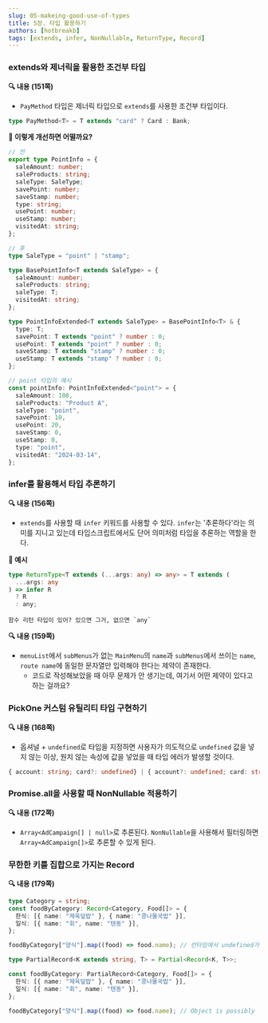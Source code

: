 ```yaml
---
slug: 05-makeing-good-use-of-types
title: 5장. 타입 활용하기
authors: [hotbreakb]
tags: [extends, infer, NonNullable, ReturnType, Record]
---
```


### extends와 제너릭을 활용한 조건부 타입

**🔍 내용 (151쪽)**

- `PayMethod` 타입은 제너릭 타입으로 `extends`를 사용한 조건부 타입이다.

```ts
type PayMethod<T> = T extends "card" ? Card : Bank;
```

**🎉 이렇게 개선하면 어떨까요?**

```ts
// 전
export type PointInfo = {
  saleAmount: number;
  saleProducts: string;
  saleType: SaleType;
  savePoint: number;
  saveStamp: number;
  type: string;
  usePoint: number;
  useStamp: number;
  visitedAt: string;
};

// 후
type SaleType = "point" | "stamp";

type BasePointInfo<T extends SaleType> = {
  saleAmount: number;
  saleProducts: string;
  saleType: T;
  visitedAt: string;
};

type PointInfoExtended<T extends SaleType> = BasePointInfo<T> & {
  type: T;
  savePoint: T extends "point" ? number : 0;
  usePoint: T extends "point" ? number : 0;
  saveStamp: T extends "stamp" ? number : 0;
  useStamp: T extends "stamp" ? number : 0;
};

// point 타입의 예시
const pointInfo: PointInfoExtended<"point"> = {
  saleAmount: 100,
  saleProducts: "Product A",
  saleType: "point",
  savePoint: 10,
  usePoint: 20,
  saveStamp: 0,
  useStamp: 0,
  type: "point",
  visitedAt: "2024-03-14",
};
```

### infer를 활용해서 타입 추론하기

**🔍 내용 (156쪽)**

- `extends`를 사용할 때 `infer` 키워드를 사용할 수 있다. `infer`는 '추론하다'라는 의미를 지니고 있는데 타입스크립트에서도 단어 의미처럼 타입을 추론하는 역할을 한다.

**🎉 예시**

```ts
type ReturnType<T extends (...args: any) => any> = T extends (
  ...args: any
) => infer R
  ? R
  : any;
```

    함수 리턴 타입이 있어? 있으면 그거, 없으면 `any`

**🔍 내용 (159쪽)**

- `menuList`에서 `subMenus`가 없는 `MainMenu`의 `name`과 `subMenus`에서 쓰이는 `name`, `route name`에 동일한 문자열만 입력해야 한다는 제약이 존재한다.
  - 코드로 작성해보았을 때 아무 문제가 안 생기는데, 여기서 어떤 제약이 있다고 하는 걸까요?

### PickOne 커스텀 유틸리티 타입 구현하기

**🔍 내용 (168쪽)**

- 옵셔널 + `undefined`로 타입을 지정하면 사용자가 의도적으로 `undefined` 값을 넣지 않는 이상, 원치 않는 속성에 값을 넣었을 때 타입 에러가 발생할 것이다.

```ts
{ account: string; card?: undefined} | { account?: undefined; card: string}
```

### Promise.all을 사용할 때 NonNullable 적용하기

**🔍 내용 (172쪽)**

- `Array<AdCampaign[] | null>`로 추론된다. `NonNullable`을 사용해서 필터링하면 `Array<AdCampaign[]>`로 추론할 수 있게 된다.

### 무한한 키를 집합으로 가지는 Record

**🔍 내용 (179쪽)**

```ts
type Category = string;
const foodByCategory: Record<Category, Food[]> = {
  한식: [{ name: "제육덮밥" }, { name: "콩나물국밥" }],
  일식: [{ name: "회", name: "텐동" }],
};

foodByCategory["양식"].map((food) => food.name); // 런타임에서 undefined가 되어 오류 반환
```

```ts
type PartialRecord<K extends string, T> = Partial<Record<K, T>>;

const foodByCategory: PartialRecord<Category, Food[]> = {
  한식: [{ name: "제육덮밥" }, { name: "콩나물국밥" }],
  일식: [{ name: "회", name: "텐동" }],
};

foodByCategory["양식"].map((food) => food.name); // Object is possibly `undefined`
```
